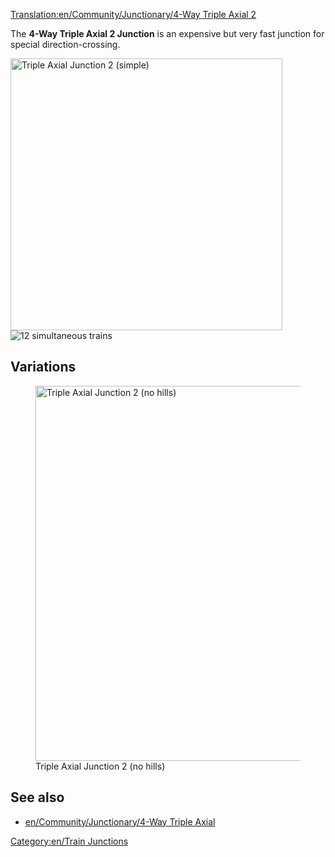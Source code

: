 [[Translation:en/Community/Junctionary/4-Way Triple Axial 2]]

{{en/Junctionsmenu}}
The '''4-Way Triple Axial 2 Junction''' is an expensive but very fast junction for special direction-crossing. 

[[File:en/Tripleaxialv2.png|none|thumb|435px|Triple Axial Junction 2 (simple)]]
[[File:en/4wta2.gif|right|thumb|12 simultaneous trains]]

{{en/Junction Criteria|Expensive|3|1|1|1|1|0|1|1|0|0|1|||
*Handles a very large number of trains at a time.
*Uses special directions -> "Top vs Bottom" and "Left vs Right"
*Small Area needed (15x11) 
*Few sharp corners (see improved version for high speed)
*No Deadlocks or Jamming possible
*No Merging or Splitting of the lines
*Handling of single-lines and dual-lines possible. That's the reason no Splits or Merges are used. Do it by your own wishes.
}}

==Variations==
[[File:en/Tripleaxialv22.png|none|thumb|600px|Triple Axial Junction 2 (no hills)]]

{{en/Junction Criteria|Expensive|3|1|1|1|1|0|1|1|0|0|1|||
*Handles a very large number of trains at a time.
*Uses special directions -> "Top vs Bottom" and "Left vs Right"
*Few sharp corners
*No Hills are needed (for extreme high speed)
*No Deadlocks or Jamming possible
*No Merging or Splitting of the lines
*Handling of single-lines and dual-lines possible. That's the reason no Splits or Merges are used. Do it by your own wishes.
*Each line starts one level higher when entering the junction than when leaving.
}}

==See also==
* [[en/Community/Junctionary/4-Way Triple Axial]]

[[Category:en/Train Junctions]]